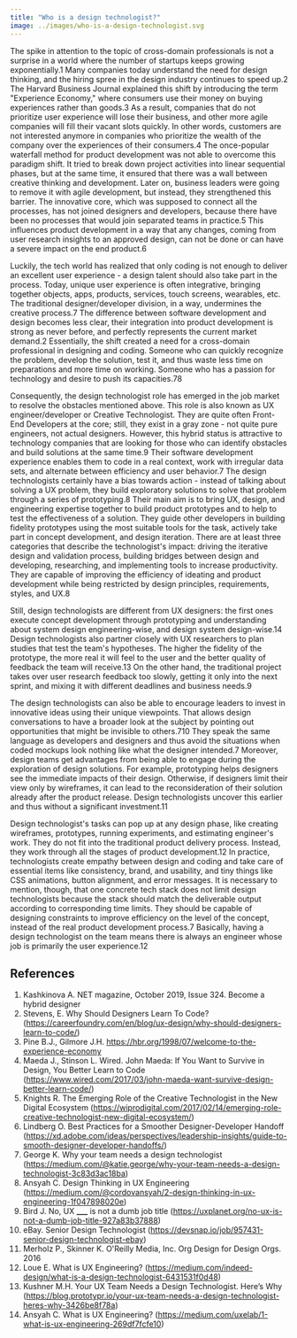 ```yaml
---
title: "Who is a design technologist?"
image: ../images/who-is-a-design-technologist.svg
---
```


The spike in attention to the topic of cross-domain professionals is not a
surprise in a world where the number of startups keeps growing
exponentially.<ref>1</ref> Many companies today understand the need for design
thinking, and the hiring spree in the design industry continues to speed
up.<ref>2</ref> The Harvard Business Journal explained this shift by introducing
the term "Experience Economy," where consumers use their money on buying
experiences rather than goods.<ref>3</ref> As a result, companies that do not
prioritize user experience will lose their business, and other more agile
companies will fill their vacant slots quickly. In other words, customers are
not interested anymore in companies who prioritize the wealth of the company
over the experiences of their consumers.<ref>4</ref> The once-popular waterfall
method for product development was not able to overcome this paradigm shift. It
tried to break down project activities into linear sequential phases, but at the
same time, it ensured that there was a wall between creative thinking and
development. Later on, business leaders were going to remove it with agile
development, but instead, they strengthened this barrier. The innovative core,
which was supposed to connect all the processes, has not joined designers and
developers, because there have been no processes that would join separated teams
in practice.<ref>5</ref> This influences product development in a way that any
changes, coming from user research insights to an approved design, can not be
done or can have a severe impact on the end product.<ref>6</ref>

Luckily, the tech world has realized that only coding is not enough to deliver
an excellent user experience - a design talent should also take part in the
process. Today, unique user experience is often integrative, bringing together
objects, apps, products, services, touch screens, wearables, etc. The
traditional designer/developer division, in a way, undermines the creative
process.<ref>7</ref> The difference between software development and design
becomes less clear, their integration into product development is strong as
never before, and perfectly represents the current market demand.<ref>2</ref>
Essentially, the shift created a need for a cross-domain professional in
designing and coding. Someone who can quickly recognize the problem, develop the
solution, test it, and thus waste less time on preparations and more time on
working. Someone who has a passion for technology and desire to push its
capacities.<ref>7</ref><ref>8</ref>

Consequently, the design technologist role has emerged in the job market to
resolve the obstacles mentioned above. This role is also known as UX
engineer/developer or Creative Technologist. They are quite often Front-End
Developers at the core; still, they exist in a gray zone - not quite pure
engineers, not actual designers. However, this hybrid status is attractive to
technology companies that are looking for those who can identify obstacles and
build solutions at the same time.<ref>9</ref> Their software development
experience enables them to code in a real context, work with irregular data
sets, and alternate between efficiency and user behavior.<ref>7</ref> The design
technologists certainly have a bias towards action - instead of talking about
solving a UX problem, they build exploratory solutions to solve that problem
through a series of prototyping.<ref>8</ref> Their main aim is to bring UX,
design, and engineering expertise together to build product prototypes and to
help to test the effectiveness of a solution. They guide other developers in
building fidelity prototypes using the most suitable tools for the task,
actively take part in concept development, and design iteration. There are at
least three categories that describe the technologist's impact: driving the
iterative design and validation process, building bridges between design and
developing, researching, and implementing tools to increase productivity. They
are capable of improving the efficiency of ideating and product development
while being restricted by design principles, requirements, styles, and
UX.<ref>8</ref>

Still, design technologists are different from UX designers: the first ones
execute concept development through prototyping and understanding about system
design engineering-wise, and design system design-wise.<ref>14</ref> Design
technologists also partner closely with UX researchers to plan studies that test
the team's hypotheses. The higher the fidelity of the prototype, the more real
it will feel to the user and the better quality of feedback the team will
receive.<ref>13</ref> On the other hand, the traditional project takes over user
research feedback too slowly, getting it only into the next sprint, and mixing
it with different deadlines and business needs.<ref>9</ref>

The design technologists can also be able to encourage leaders to invest in
innovative ideas using their unique viewpoints. That allows design conversations
to have a broader look at the subject by pointing out opportunities that might
be invisible to others.<ref>7</ref><ref>10</ref> They speak the same language as
developers and designers and thus avoid the situations when coded mockups look
nothing like what the designer intended.<ref>7</ref> Moreover, design teams get
advantages from being able to engage during the exploration of design solutions.
For example, prototyping helps designers see the immediate impacts of their
design. Otherwise, if designers limit their view only by wireframes, it can lead
to the reconsideration of their solution already after the product release.
Design technologists uncover this earlier and thus without a significant
investment.<ref>11</ref>

Design technologist's tasks can pop up at any design phase, like creating
wireframes, prototypes, running experiments, and estimating engineer's work.
They do not fit into the traditional product delivery process. Instead, they
work through all the stages of product development.<ref>12</ref> In practice,
technologists create empathy between design and coding and take care of
essential items like consistency, brand, and usability, and tiny things like CSS
animations, button alignment, and error messages. It is necessary to mention,
though, that one concrete tech stack does not limit design technologists because
the stack should match the deliverable output according to corresponding time
limits. They should be capable of designing constraints to improve efficiency on
the level of the concept, instead of the real product development
process.<ref>7</ref> Basically, having a design technologist on the team means
there is always an engineer whose job is primarily the user
experience.<ref>12</ref>

## References

1. Kashkinova A. NET magazine, October 2019, Issue 324. Become a hybrid designer
2. Stevens, E. Why Should Designers Learn To Code?
   (https://careerfoundry.com/en/blog/ux-design/why-should-designers-learn-to-code/)
3. Pine B.J., Gilmore J.H.
   https://hbr.org/1998/07/welcome-to-the-experience-economy
4. Maeda J., Stinson L. Wired. John Maeda: If You Want to Survive in Design, You
   Better Learn to Code
   (https://www.wired.com/2017/03/john-maeda-want-survive-design-better-learn-code/)
5. Knights R. The Emerging Role of the Creative Technologist in the New Digital
   Ecosystem
   (https://wiprodigital.com/2017/02/14/emerging-role-creative-technologist-new-digital-ecosystem/)
6. Lindberg O. Best Practices for a Smoother Designer-Developer Handoff
   (https://xd.adobe.com/ideas/perspectives/leadership-insights/guide-to-smooth-designer-developer-handoffs/)
7. George K. Why your team needs a design technologist
   (https://medium.com/@katie.george/why-your-team-needs-a-design-technologist-3c83d3ac18ba)
8. Ansyah C. Design Thinking in UX Engineering
   (https://medium.com/@cordovansyah/2-design-thinking-in-ux-engineering-1f047898020e)
9. Bird J. No, UX **\_\_\_** is not a dumb job title
   (https://uxplanet.org/no-ux-is-not-a-dumb-job-title-927a83b37888)
10. eBay. Senior Design Technologist
    (https://devsnap.io/job/957431-senior-design-technologist-ebay)
11. Merholz P., Skinner K. O'Reilly Media, Inc. Org Design for Design Orgs. 2016
12. Loue E. What is UX Engineering?
    (https://medium.com/indeed-design/what-is-a-design-technologist-6431531f0d48)
13. Kushner M.H. Your UX Team Needs a Design Technologist. Here’s Why
    (https://blog.prototypr.io/your-ux-team-needs-a-design-technologist-heres-why-3426be8f78a)
14. Ansyah C. What is UX Engineering?
    (https://medium.com/uxelab/1-what-is-ux-engineering-269df7fcfe10)
